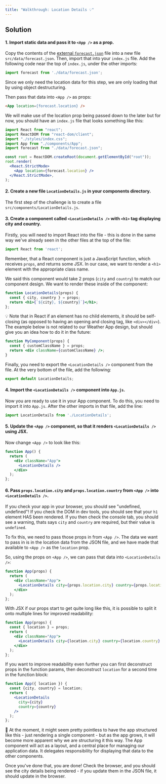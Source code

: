 ```yaml
---
title: "Walkthrough: Location Details 💡"
---
```


## Solution

#### 1. Import static data and pass it to `<App />` as a prop.

Copy the contents of the [external `forecast.json`](https://s3.eu-west-2.amazonaws.com/mcrcodes/weather/forecast.json) file into a new file `src/data/forecast.json`. Then, import that into your `index.js` file. Add the following code near the top of `index.js`, under the other imports:

```js
import forecast from './data/forecast.json';
```

Since we only need the location data for this step, we are only loading that by using object destructuring.

Then pass that data into `<App />` as props:

```html
<App location={forecast.location} />
```

We will make use of the location prop being passed down to the <App /> later but for now, you should have an `index.js` file that looks something like this:

```jsx
import React from "react";
import ReactDOM from "react-dom/client";
import "./styles/index.css";
import App from "./components/App";
import forecast from "./data/forecast.json";

const root = ReactDOM.createRoot(document.getElementById("root"));
root.render(
  <React.StrictMode>
    <App location={forecast.location} />
  </React.StrictMode>,
);
```

#### 2. Create a new file `LocationDetails.js` in your components directory.

The first step of the challenge is to create a file `src/components/LocationDetails.js`.

#### 3. Create a component called `<LocationDetails />` with `<h1>` tag displaying city and country.

Firstly, you will need to import React into the file - this is done in the same way we've already seen in the other files at the top of the file:

```jsx
import React from 'react';
```

Remember, that a React component is just a JavaScript function, which receives `props`, and returns some JSX. In our case, we want to render a `<h1>` element with the appropriate class name.

We said this component would take 2 props (`city` and `country`) to match our component design. We want to render these inside of the component:

```jsx
function LocationDetails(props) {
  const { city, country } = props;
  return <h1>{`${city}, ${country}`}</h1>;
};
```

💡 Note that in React if an element has no child elements, it should be self-closing (as opposed to having an opening and closing tag, like `<div></div>`). The example below is not related to our Weather App design, but should give you an idea how to do it in the future:

```jsx
function MyComponent(props) {
  const { customClassName } = props;
  return <div className={customClassName} />;
}
```

Finally, you need to export the `<LocationDetails />` component from the file. At the very bottom of the file, add the following:

```jsx
export default LocationDetails; 
```

#### 4. Import the `<LocationDetails />` component into `App.js`.

Now you are ready to use it in your App component. 
To do this, you need to import it into `App.js`. After the other imports in that file, add the line:

```jsx
import LocationDetails from './LocationDetails';
```

#### 5. Update the `<App />` component, so that it renders `<LocationDetails />` using JSX.

Now change `<App />` to look like this:

```jsx
function App() {
  return (
    <div className="App">
      <LocationDetails />
    </div>
  );
};
```

#### 6. Pass `props.location.city` and `props.location.country` from `<App />` into `<LocationDetails />`.

If you check your app in your browser, you should see "undefined, undefined"! If you check the DOM in dev tools, you should see that your `h1` element HAS been rendered. If you then check the console tab, you should see a warning, thats says `city` and `country` are required, but their value is `undefined`.

To fix this, we need to pass those props in from `<App />`. The data we want to pass in is in the location data from the JSON file, and we have made that available to `<App />` as the `location` prop.

So, using the props on `<App />`, we can pass that data into `<LocationDetails />`:

```jsx
function App(props) {
  return (
    <div className="App">
      <LocationDetails city={props.location.city} country={props.location.country} />
    </div>
  );
};
```

With JSX if our props start to get quite long like this, it is possible to split it onto multiple lines for improved readability:

```jsx
function App(props) {
  const { location } = props;
  return (
    <div className="App">
      <LocationDetails city={location.city} country={location.country} />
    </div>
  );
};
```

If you want to improve readability even further you can first deconstruct props in the function params, then deconstruct `location` for a second time in the function block:

```jsx
function App({ location }) {
  const {city, country} = location;
  return (
    <LocationDetails
      city={city}
      country={country}
    />
  );
};
```

🤔 At the moment, it might seem pretty pointless to have the app structured like this - just rendering a single component - but as the app grows, it will become more apparent why we are structuring it this way. The App component will act as a layout, and a central place for managing our application data. It delegates responsibility for displaying that data to the other components.
 
Once you've done that, you are done! Check the browser, and you should see the city details being rendered - if you update them in the JSON file, it should update in the browser.